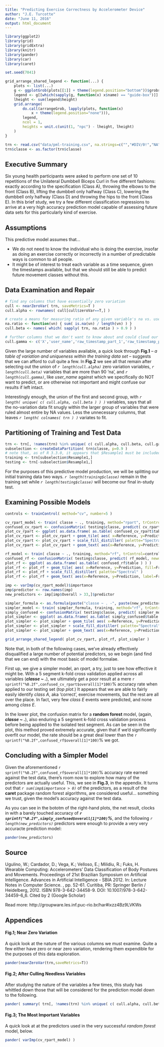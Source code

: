 ```yaml
---
title: "Predicting Exercise Correctness by Accelerometer Device"
author: "J.E. Turcotte"
date: "June 11, 2016"
output: html_document
---
```



```r
library(ggplot2)
library(grid)
library(gridExtra)
library(knitr)
library(pander)
library(car)
library(caret)

set.seed(7041)

grid_arrange_shared_legend <- function(...) {
    plots <- list(...)
    g <- ggplotGrob(plots[[1]] + theme(legend.position="bottom"))$grobs
    legend <- g[[which(sapply(g, function(x) x$name) == "guide-box")]]
    lheight <- sum(legend$height)
    grid.arrange(
        do.call(arrangeGrob, lapply(plots, function(x)
            x + theme(legend.position="none"))),
        legend,
        ncol = 1,
        heights = unit.c(unit(1, "npc") - lheight, lheight)
    )
}
```
```r
trn <- read.csv("data/pml-training.csv", na.strings=c("","#DIV/0!","NA"), stringsAsFactors=F )
trn$classe <- as.factor(trn$classe)
```

## Executive Summary

Six young health participants were asked to perform one set of 10 repetitions of the Unilateral Dumbbell Biceps Curl in five different fashions: exactly according to the specification (Class A), throwing the elbows to the front (Class B), lifting the dumbbell only halfway (Class C), lowering the dumbbell only halfway (Class D) and throwing the hips to the front (Class E).  In this brief study, we try a few different classification regressions to arrive at a very high accuracy prediction model capable of assessing future data sets for this particularly kind of exercise.

## Assumptions

This predictive model assumes that...

* We do not need to know the individual who is doing the exercise, insofar as doing an exercise correctly or incorrectly in a number of predictable ways is common to all people.
* It might be of interest to treat each variable as a time sequence, given the timestamps available, but that we should still be able to predict future movement classes without this.

## Data Examination and Repair

```r

# find any columns that have essentially zero variation
cull <- nearZeroVar( trn, saveMetrics=T )
cull.alpha <- rownames( cull[cull$zeroVar==T,] )

# create a means for measuring ratio of any given variable's na vs. useful values
na.ratio <- function(vn) { sum( is.na(vn) / length(vn) ) }
cull.beta <- names( which( sapply( trn, na.ratio ) > 0.9 ) )

# further columns that we don't want to know about and could cloud our model
cull.gamma <- c('X','user_name','raw_timestamp_part_1','raw_timestamp_part_2','cvtd_timestamp','num_window','new_window')
```

Given the large number of variables available, a quick look through **Fig.1** -- *a table of variation and uniqueness within the training data set* -- suggests that we can afford to cull quite a few.  In **Fig.2** we see all that remain after selecting out the union of *`r length(cull.alpha)`* zero variation variables, *`r length(cull.beta)`* variables that are more than 90 'na', and *`r length(cull.gamma)`*, like *user_name* against which we specifically do NOT want to predict, or are otherwise not important and might confuse our results if left intact.

Interestingly enough, the union of the first and second group, with *`r length( unique( c( cull.alpha, cull.beta ) ) )`* variables, says that all the no-variation data fit snugly within the larger group of variables that were ruled almost entire by NA values.  Less the unnecessary columns, that leaves *`r length( colnames( trn ) )`* variates to fit.

## Partitioning of Training and Test Data

```r
trn <- trn[, !names(trn) %in% unique( c( cull.alpha, cull.beta, cull.gamma ) ) ]
subselection <- createDataPartition( trn$classe, p=0.9 )
# note that, as of R 3.3.0, it appears that $Resample1 must be included
training <- trn[subselection$Resample1,]
testing <- trn[-subselection$Resample1,]
```

For the purposes of this predictive model production, we will be splitting our initial training data two ways. *`r length(training$classe)`* remain in the training set while *`r length(testing$classe)`* will become our final in-study test.

## Examining Possible Models

```r
controls <- trainControl( method="cv", number=5 )
```
```r
cv_rpart_model <- train( classe ~ ., training, method="rpart", trControl=controls )
confused_cv_rpart <- confusionMatrix( testing$classe, predict( cv_rpart_model, newdata=testing ) )
plot_cv_rpart <- ggplot( as.data.frame( as.table( confused_cv_rpart$table ) ) )
plot_cv_rpart <- plot_cv_rpart + geom_tile( aes( x=Reference, y=Prediction, fill=Freq) )
plot_cv_rpart <- plot_cv_rpart + scale_fill_distiller( palette="Spectral" )
plot_cv_rpart <- plot_cv_rpart + geom_text( aes(x=Reference, y=Prediction, label=Freq ) )
```
```r
rf_model <- train( classe ~ ., training, method="rf", trControl=controls )
confused_rf <- confusionMatrix( testing$classe, predict( rf_model, newdata=testing ) )
plot_rf <- ggplot( as.data.frame( as.table( confused_rf$table ) ) )
plot_rf <- plot_rf + geom_tile( aes( x=Reference, y=Prediction, fill=Freq) )
plot_rf <- plot_rf + scale_fill_distiller( palette="Spectral" )
plot_rf <- plot_rf + geom_text( aes(x=Reference, y=Prediction, label=Freq ) )
```
```r
imp <- varImp(cv_rpart_model)$importance
imp$predictor <- row.names(imp)
new_predictors <- imp[imp$Overall > 33,]$predictor
```
```r
simpler_formula <- as.formula(paste("classe ~ . -", paste(new_predictors,collapse=" - ")))
simpler_model <- train( simpler_formula, training, method="rf", trControl=controls )
simply_confused <- confusionMatrix( testing$classe, predict( simpler_model, newdata=testing ) )
plot_simpler <- ggplot( as.data.frame( as.table( simply_confused$table ) ) )
plot_simpler <- plot_simpler + geom_tile( aes( x=Reference, y=Prediction, fill=Freq) )
plot_simpler <- plot_simpler + scale_fill_distiller( palette="Spectral" )
plot_simpler <- plot_simpler + geom_text( aes(x=Reference, y=Prediction, label=Freq ) )
```
```r
grid_arrange_shared_legend( plot_cv_rpart, plot_rf, plot_simpler )
```
Note that, in both of the following cases, we've already effectively disqualified a large number of potential predictors, so we begin (and find that we can end) with the most basic of model formalae.

First up, we give a simpler model, an *rpart*, a try, just to see how effective it might be.  With a 5 segment k-fold cross validation applied across all variables (***classe ~ .***), we ultimately get a poor result at a mere `r sprintf("%0.2f",confused_cv_rpart$overall[1]*100)`% accuracy rate when applied to our testing set (*top plot*.)  It appears that we are able to fairly easily identify *class A*, aka 'correct', exercise movements, but the rest are all over the place.  In fact, very few *class E* events were predicted, and none among *class E*.

In the lower plot, the confusion matrix for a **random forest** model, (again, ***classe ~ .***), also enduring a 5 segment k-fold cross validation process before being applied to the isolated test segment.  As can be seen in the plot, this method proved extremely accurate, given that if we'd significantly overfit our model, the rate should be a great deal lower than the `r sprintf("%0.2f",confused_rf$overall[1]*100)`% we got.

## Concluding with a Simpler Model

Given the aforementioned `r sprintf("%0.2f",confused_rf$overall[1]*100)`% accuracy rate earned against the test data, there's room now to explore how many of the predictors are actually useful.  This, we see in **Fig.3**, in the appendix.  It turns out that *`r sum(imp$importance > 0)`* of the predictors, as a result of the **caret** package random forest algorithms, are considered useful... something we trust, given the model's accuracy against the test data.

As you can see in the bototm of the right-hand plots, the net result, clocks in with a barely touched accuracy of ***`r sprintf("%0.2f",simply_confused$overall[1]*100)`%***, and the following *`r length(new_predictors)`* predictors were enough to provide a very very accuracte prediction model:

```r
pander(new_predictors)
```

## Source

Ugulino, W.; Cardador, D.; Vega, K.; Velloso, E.; Milidiu, R.; Fuks, H. Wearable Computing: Accelerometers' Data Classification of Body Postures and Movements. Proceedings of 21st Brazilian Symposium on Artificial Intelligence. Advances in Artificial Intelligence - SBIA 2012. In: Lecture Notes in Computer Science. , pp. 52-61. Curitiba, PR: Springer Berlin / Heidelberg, 2012. ISBN 978-3-642-34458-9. DOI: 10.1007/978-3-642-34459-6_6. 
Cited by 2 (Google Scholar)

Read more: http://groupware.les.inf.puc-rio.br/har#ixzz4Bz9LVKWs

## Appendices

#### Fig.1; Near Zero Variation

A quick look at the nature of the various columns we must examine.  Quite a few either have zero or near zero variation, rendering them expendible for the purposes of this data exploration.

```r
pander(nearZeroVar(trn,saveMetrics=T))
```

#### Fig.2; After Culling Needless Variables

After studying the nature of the variables a few times, this study has whittled down those that will be considered for the prediction model down to the following.

```r
pander( summary( trn[, !names(trn) %in% unique( c( cull.alpha, cull.beta, cull.gamma ) ) ] ) )
```

#### Fig.3; The Most Important Variables

A quick look at at the predictors used in the very successful *random forest* model, below.
```r
pander( varImp(cv_rpart_model) )
```
